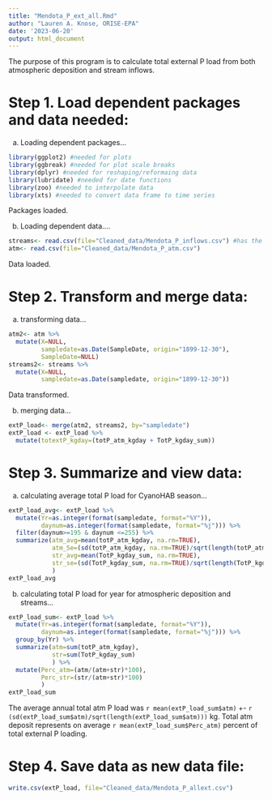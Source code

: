 ```yaml
---
title: "Mendota_P_ext_all.Rmd"
author: "Lauren A. Knose, ORISE-EPA"
date: '2023-06-20'
output: html_document
---
```



The purpose of this program is to calculate total external P load from both 
atmospheric deposition and stream inflows.


# Step 1. Load dependent packages and data needed:

a) Loading dependent packages...
```r
library(ggplot2) #needed for plots
library(ggbreak) #needed for plot scale breaks
library(dplyr) #needed for reshaping/reformaing data
library(lubridate) #needed for date functions
library(zoo) #needed to interpolate data
library(xts) #needed to convert data frame to time series
```

Packages loaded.

b) Loading dependent data....

```r
streams<- read.csv(file="Cleaned_data/Mendota_P_inflows.csv") #has the internal loading data
atm<- read.csv(file="Cleaned_data/Mendota_P_atm.csv")
```

Data loaded.

# Step 2. Transform and merge data:

a) transforming data...

```r
atm2<- atm %>%
  mutate(X=NULL,
         sampledate=as.Date(SampleDate, origin="1899-12-30"),
         SampleDate=NULL)
streams2<- streams %>%
  mutate(X=NULL,
         sampledate=as.Date(sampledate, origin="1899-12-30"))
```

Data transformed.

b) merging data...

```r
extP_load<- merge(atm2, streams2, by="sampledate")
extP_load <- extP_load %>%
  mutate(totextP_kgday=(totP_atm_kgday + TotP_kgday_sum))
```

# Step 3. Summarize and view data:

a) calculating average total P load for CyanoHAB season...

```r
extP_load_avg<- extP_load %>%
  mutate(Yr=as.integer(format(sampledate, format="%Y")),
         daynum=as.integer(format(sampledate, format="%j"))) %>%
  filter(daynum>=195 & daynum <=255) %>%
  summarize(atm_avg=mean(totP_atm_kgday, na.rm=TRUE),
            atm_Se=(sd(totP_atm_kgday, na.rm=TRUE)/sqrt(length(totP_atm_kgday))),
            str_avg=mean(TotP_kgday_sum, na.rm=TRUE),
            str_se=(sd(TotP_kgday_sum, na.rm=TRUE)/sqrt(length(TotP_kgday_sum)))
            )
extP_load_avg
```

b) calculating total P load for year for atmospheric deposition and streams...

```r
extP_load_sum<- extP_load %>%
  mutate(Yr=as.integer(format(sampledate, format="%Y")),
         daynum=as.integer(format(sampledate, format="%j"))) %>%
  group_by(Yr) %>%
  summarize(atm=sum(totP_atm_kgday),
            str=sum(TotP_kgday_sum)
            ) %>%
  mutate(Perc_atm=(atm/(atm+str)*100),
         Perc_str=(str/(atm+str)*100)
         )
extP_load_sum
```

The average annual total atm P load was `r mean(extP_load_sum$atm)` +- 
`r (sd(extP_load_sum$atm)/sqrt(length(extP_load_sum$atm)))` kg. Total atm deposit
represents on average `r mean(extP_load_sum$Perc_atm)` percent of total external 
P loading. 

# Step 4. Save data as new data file:

```r
write.csv(extP_load, file="Cleaned_data/Mendota_P_allext.csv")
```